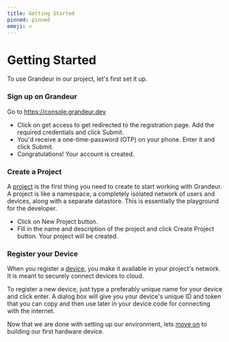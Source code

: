 ```yaml
---
title: Getting Started
pinned: pinned
emoji: 🔥
---
```



# Getting Started

To use Grandeur in our project, let's first set it up.

<Steps>

### Sign up on Grandeur

Go to https://console.grandeur.dev

- Click on get access to get redirected to the registration page. Add the required credentials and click Submit.
- You'd receive a one-time-password (OTP) on your phone. Enter it and click Submit.
- Congratulations! Your account is created.

<ReactPlayer playing controls volume={0} width={832} height={468} url="/demos/register.webm" />

### Create a Project

A [project](/guides/project/managing-a-project.mdx) is the first thing you need to create to start working with Grandeur. A project is like a namespace, a completely isolated network of users and devices, along with a separate datastore. This is essentially the playground for the developer.

- Click on New Project button.
- Fill in the name and description of the project and click Create Project button. Your project will be created.

<ReactPlayer playing controls volume={0} width={832} height={468} url="/demos/create-project.webm" />

### Register your Device

When you register a [device](/guides/devices/data.mdx), you make it available in your project's network. It is meant to securely connect devices to cloud.

To register a new device, just type a preferably unique name for your device and click enter. A dialog box will give you your device's unique ID and token that you can copy and then use later in your device code for connecting with the internet.

<ReactPlayer playing controls volume={0} width={832} height={468} url="/demos/create-device.webm" />

</Steps>

Now that we are done with setting up our environment, lets [move on](/quickstart/hello-world-with-iot.mdx) to building our first hardware device.
